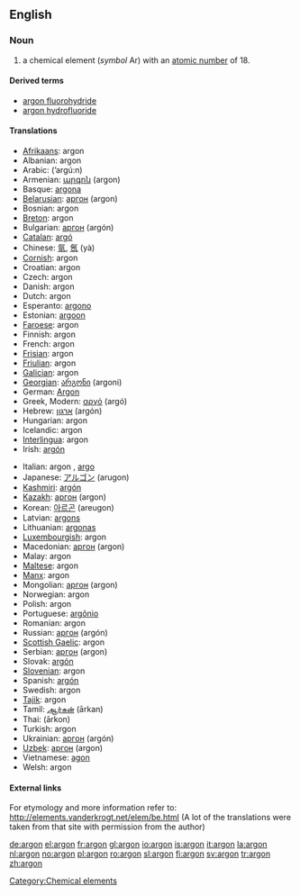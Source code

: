{{see|Argon}}
==English==

{{elements|Ar|chlorine|Cl|potassium|K}}
===Noun===
{{en-noun-unc}}
{{wikipedia}}

# a chemical element (''symbol'' Ar) with an [[atomic number]] of 18.

====Derived terms====
*[[argon fluorohydride]]
*[[argon hydrofluoride]]

====Translations====
{{top}}
*[[Afrikaans]]: argon
*Albanian: argon
*Arabic: {{ARchar|[[أرجون]]}} (’argú:n) {{m}}
*Armenian: [[արգոն]] (argon)
*Basque: [[argona]]
*[[Belarusian]]: [[аргон]] (argon) {{m}}
*Bosnian: argon
*[[Breton]]: argon
*Bulgarian: [[аргон]] (argón) {{m}}
*[[Catalan]]: [[argó]]
*Chinese: [[氩]], [[氬]] (yà)
*[[Cornish]]: argon
*Croatian: argon
*Czech: argon
*Danish: argon
*Dutch: argon {{n}}
*Esperanto: [[argono]]
*Estonian: [[argoon]]
*[[Faroese]]: argon
*Finnish: argon
*French: argon {{m}}
*[[Frisian]]: argon
*[[Friulian]]: argon
*[[Galician]]: argon
*[[Georgian]]: [[არგონი]] (argoni)
*German: [[Argon]] {{n}}
*Greek, Modern: [[αργό]] (argó) {{n}}
*Hebrew: [[ארגון]] (argón)
*Hungarian: argon
*Icelandic: argon
*[[Interlingua]]: argon
*Irish: [[argón]]
{{mid}}
*Italian: argon {{m}}, [[argo]] {{m}}
*Japanese: [[アルゴン]] (arugon)
*[[Kashmiri]]: [[argón]]
*[[Kazakh]]: [[аргон]] (argon)
*Korean: [[아르곤]] (areugon)
*Latvian: [[argons]]
*Lithuanian: [[argonas]]
*[[Luxembourgish]]: argon
*Macedonian: [[аргон]] (argon)
*Malay: argon
*[[Maltese]]: argon
*[[Manx]]: argon
*Mongolian: [[аргон]] (argon)
*Norwegian: argon
*Polish: argon {{m}}
*Portuguese: [[argônio]] {{m}}
*Romanian: argon {{n}}
*Russian: [[аргон]] (argón) {{m}}
*[[Scottish Gaelic]]: argon
*Serbian: [[аргон]] (argon) {{m}}
*Slovak: [[argón]]
*[[Slovenian]]: argon
*Spanish: [[argón]] {{m}}
*Swedish: argon
*[[Tajik]]: argon
*Tamil: [[ஆர்கன்]] (ārkan)
*Thai: {{THchar|[[อาร์กอน]]}} (ārkon)
*Turkish: argon
*Ukrainian: [[аргон]] (argón) {{m}}
*[[Uzbek]]: [[аргон]] (argon)
*Vietnamese: [[agon]]
*Welsh: argon
{{bottom}}

====External links====
For etymology and more information refer to:
http://elements.vanderkrogt.net/elem/be.html
(A lot of the translations were taken from that site with permission from the author)

[[Category:Chemical elements]]

[[de:argon]]
[[el:argon]]
[[fr:argon]]
[[gl:argon]]
[[io:argon]]
[[is:argon]]
[[it:argon]]
[[la:argon]]
[[nl:argon]]
[[no:argon]]
[[pl:argon]]
[[ro:argon]]
[[sl:argon]]
[[fi:argon]]
[[sv:argon]]
[[tr:argon]]
[[zh:argon]]